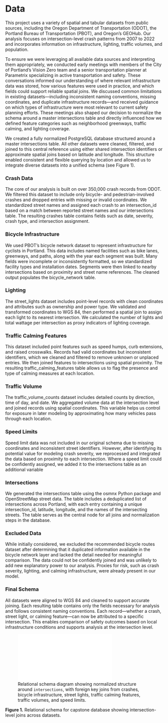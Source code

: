 # Data
This project uses a variety of spatial and tabular datasets from public sources, including the Oregon Department of Transportation (ODOT), the Portland Bureau of Transportation (PBOT), and Oregon’s GEOHub. Our analysis focuses on intersection-level crash patterns from 2007 to 2022 and incorporates information on infrastructure, lighting, traffic volumes, and population.

To ensure we were leveraging all available data sources and interpreting them appropriately, we conducted early meetings with members of the City of Portland’s Vision Zero team and a senior transportation planner at Parametrix specializing in active transportation and safety. These conversations informed our understanding of where relevant infrastructure data was stored, how various features were used in practice, and which fields could support reliable spatial joins. We discussed common limitations in existing datasets—including inconsistent naming conventions, missing coordinates, and duplicate infrastructure records—and received guidance on which types of infrastructure were most relevant to current safety planning efforts. These meetings also shaped our decision to normalize the schema around a master intersections table and directly influenced how we defined feature categories such as neighborhood greenways, traffic calming, and lighting coverage.

We created a fully normalized PostgreSQL database structured around a master intersections table. All other datasets were cleaned, filtered, and joined to this central reference using either shared intersection identifiers or approximate spatial joins based on latitude and longitude. This structure enabled consistent and flexible querying by location and allowed us to integrate diverse datasets into a unified schema (see Figure 1).

### Crash Data  
The core of our analysis is built on over 350,000 crash records from ODOT. We filtered this dataset to include only bicycle- and pedestrian-involved crashes and dropped entries with missing or invalid coordinates. We standardized street names and assigned each crash to an intersection_id based on a match between reported street names and our intersections table. The resulting crashes table contains fields such as date, severity, crash type, and intersection assignment.

### Bicycle Infrastructure  
We used PBOT’s bicycle network dataset to represent infrastructure for cyclists in Portland. This data includes named facilities such as bike lanes, greenways, and paths, along with the year each segment was built. Many fields were incomplete or inconsistently formatted, so we standardized facility types and installation dates. Segments were then linked to nearby intersections based on proximity and street name references. The cleaned output populates the bicycle_network table.

### Lighting  
The street_lights dataset includes point-level records with clean coordinates and attributes such as ownership and power type. We validated and transformed coordinates to WGS 84, then performed a spatial join to assign each light to its nearest intersection. We calculated the number of lights and total wattage per intersection as proxy indicators of lighting coverage.

### Traffic Calming Features  
This dataset included point features such as speed humps, curb extensions, and raised crosswalks. Records had valid coordinates but inconsistent identifiers, which we cleaned and filtered to remove unknown or unplaced entries. We then joined features to intersections using spatial proximity. The resulting traffic_calming_features table allows us to flag the presence and type of calming measures at each location.

### Traffic Volume  
The traffic_volume_counts dataset includes detailed counts by direction, time of day, and date. We aggregated volume data at the intersection level and joined records using spatial coordinates. This variable helps us control for exposure in later modeling by approximating how many vehicles pass through each location.

### Speed Limits
Speed limit data was not included in our original schema due to missing coordinates and inconsistent street identifiers. However, after identifying its potential value for modeling crash severity, we reprocessed and integrated the data based on proximity to each intersection. Where a speed limit could be confidently assigned, we added it to the intersections table as an additional variable

### Intersections  
We generated the intersections table using the osmnx Python package and OpenStreetMap street data. The table includes a deduplicated list of intersections across Portland, with each entry containing a unique intersection_id, latitude, longitude, and the names of the intersecting streets. The table serves as the central node for all joins and normalization steps in the database.

### Excluded Data  
While initially considered, we excluded the recommended bicycle routes dataset after determining that it duplicated information available in the bicycle network layer and lacked the detail needed for meaningful comparison. The data could not be confidently joined and was unlikely to add new explanatory power to our analysis. Proxies for risk, such as crash severity, lighting, and calming infrastructure, were already present in our model.

### Final Schema  
All datasets were aligned to WGS 84 and cleaned to support accurate joining. Each resulting table contains only the fields necessary for analysis and follows consistent naming conventions. Each record—whether a crash, street light, or calming feature—can now be attributed to a specific intersection. This enables comparison of safety outcomes based on local infrastructure conditions and supports analysis at the intersection level.

![Relational schema diagram showing normalized structure around `intersections`, with foreign key joins from crashes, bicycle infrastructure, street lights, traffic calming features, traffic volumes, and speed limits.](../figures/schema.pdf)

**Figure 1.** Relational schema for capstone database showing intersection-level joins across datasets.
